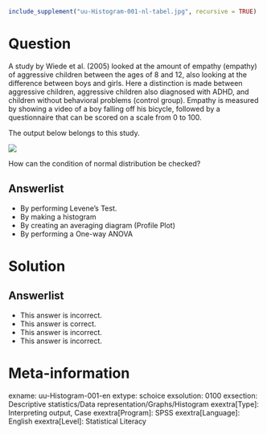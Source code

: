 ```r
include_supplement("uu-Histogram-001-nl-tabel.jpg", recursive = TRUE)
```

Question
========
A study by Wiede et al. (2005) looked at the amount of empathy (empathy) of aggressive children between the ages of 8 and 12, also looking at the difference between boys and girls. Here a distinction is made between aggressive children, aggressive children also diagnosed with ADHD, and children without behavioral problems (control group). Empathy is measured by showing a video of a boy falling off his bicycle, followed by a questionnaire that can be scored on a scale from 0 to 100.

The output below belongs to this study.

![](uu-Histogram-001-nl-tabel.jpg)

How can the condition of normal distribution be checked?

Answerlist
----------
* By performing Levene's Test.
* By making a histogram
* By creating an averaging diagram (Profile Plot)
* By performing a One-way ANOVA


Solution
========


Answerlist
----------
* This answer is incorrect.
* This answer is correct.
* This answer is incorrect.
* This answer is incorrect.

Meta-information
================
exname: uu-Histogram-001-en
extype: schoice
exsolution: 0100
exsection: Descriptive statistics/Data representation/Graphs/Histogram
exextra[Type]: Interpreting output, Case
exextra[Program]: SPSS
exextra[Language]: English
exextra[Level]: Statistical Literacy
